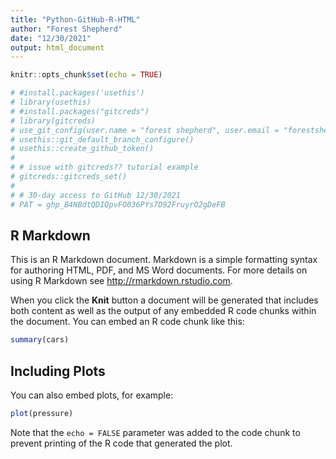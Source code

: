 ```yaml
---
title: "Python-GitHub-R-HTML"
author: "Forest Shepherd"
date: "12/30/2021"
output: html_document
---
```


```r
knitr::opts_chunk$set(echo = TRUE)

# #install.packages('usethis')
# library(usethis)
# #install.packages("gitcreds")
# library(gitcreds)
# use_git_config(user.name = "forest shepherd", user.email = "forestshepherd.geo@gmail.com")
# usethis::git_default_branch_configure()
# usethis::create_github_token()
# 
# # issue with gitcreds?? tutorial example
# gitcreds::gitcreds_set()
# 
# # 30-day access to GitHub 12/30/2021
# PAT = 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

```

## R Markdown

This is an R Markdown document. Markdown is a simple formatting syntax for authoring HTML, PDF, and MS Word documents. For more details on using R Markdown see <http://rmarkdown.rstudio.com>.

When you click the **Knit** button a document will be generated that includes both content as well as the output of any embedded R code chunks within the document. You can embed an R code chunk like this:

```r
summary(cars)
```

## Including Plots

You can also embed plots, for example:

```r
plot(pressure)
```

Note that the `echo = FALSE` parameter was added to the code chunk to prevent printing of the R code that generated the plot.
